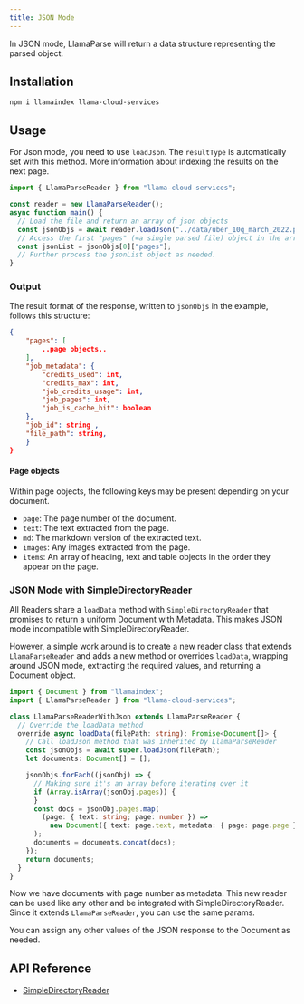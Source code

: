 ```yaml
---
title: JSON Mode
---
```


In JSON mode, LlamaParse will return a data structure representing the parsed object.

## Installation

```package-install
npm i llamaindex llama-cloud-services
```

## Usage

For Json mode, you need to use `loadJson`. The `resultType` is automatically set with this method.
More information about indexing the results on the next page.

```ts
import { LlamaParseReader } from "llama-cloud-services";

const reader = new LlamaParseReader();
async function main() {
  // Load the file and return an array of json objects
  const jsonObjs = await reader.loadJson("../data/uber_10q_march_2022.pdf");
  // Access the first "pages" (=a single parsed file) object in the array
  const jsonList = jsonObjs[0]["pages"];
  // Further process the jsonList object as needed.
}
```

### Output

The result format of the response, written to `jsonObjs` in the example, follows this structure:

```json
{
    "pages": [
        ..page objects..
    ],
    "job_metadata": {
        "credits_used": int,
        "credits_max": int,
        "job_credits_usage": int,
        "job_pages": int,
        "job_is_cache_hit": boolean
    },
    "job_id": string ,
    "file_path": string,
    }
}
```

#### Page objects

Within page objects, the following keys may be present depending on your document.

- `page`: The page number of the document.
- `text`: The text extracted from the page.
- `md`: The markdown version of the extracted text.
- `images`: Any images extracted from the page.
- `items`: An array of heading, text and table objects in the order they appear on the page.

### JSON Mode with SimpleDirectoryReader

All Readers share a `loadData` method with `SimpleDirectoryReader` that promises to return a uniform Document with Metadata. This makes JSON mode incompatible with SimpleDirectoryReader.

However, a simple work around is to create a new reader class that extends `LlamaParseReader` and adds a new method or overrides `loadData`, wrapping around JSON mode, extracting the required values, and returning a Document object.

```ts
import { Document } from "llamaindex";
import { LlamaParseReader } from "llama-cloud-services";

class LlamaParseReaderWithJson extends LlamaParseReader {
  // Override the loadData method
  override async loadData(filePath: string): Promise<Document[]> {
    // Call loadJson method that was inherited by LlamaParseReader
    const jsonObjs = await super.loadJson(filePath);
    let documents: Document[] = [];

    jsonObjs.forEach((jsonObj) => {
      // Making sure it's an array before iterating over it
      if (Array.isArray(jsonObj.pages)) {
      }
      const docs = jsonObj.pages.map(
        (page: { text: string; page: number }) =>
          new Document({ text: page.text, metadata: { page: page.page } }),
      );
      documents = documents.concat(docs);
    });
    return documents;
  }
}
```

Now we have documents with page number as metadata. This new reader can be used like any other and be integrated with SimpleDirectoryReader. Since it extends `LlamaParseReader`, you can use the same params.

You can assign any other values of the JSON response to the Document as needed.

## API Reference

- [SimpleDirectoryReader](/docs/api/classes/SimpleDirectoryReader)

